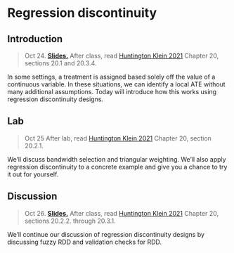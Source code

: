 
# Regression discontinuity

## Introduction

> Oct 24. [**Slides.**](assets/slides/8-1_rdd_intro.pdf) After class, read [Huntington Klein 2021](https://theeffectbook.net/ch-RegressionDiscontinuity.html) Chapter 20, sections 20.1 and 20.3.4.

In some settings, a treatment is assigned based solely off the value of a continuous variable. In these situations, we can identify a local ATE without many additional assumptions. Today will introduce how this works using regression discontinuity designs. 

## Lab

> Oct 25 After lab, read [Huntington Klein 2021](https://theeffectbook.net/ch-RegressionDiscontinuity.html) Chapter 20, section 20.2.1.

We'll discuss bandwidth selection and triangular weighting. We'll also apply regression discontinuity to a concrete example and give you a chance to try it out for yourself.

## Discussion

> Oct 26. [**Slides.**](assets/slides/8-2_rdd_extensions.pdf) After class, read [Huntington Klein 2021](https://theeffectbook.net/ch-RegressionDiscontinuity.html) Chapter 20, sections 20.2.2. through 20.3.1.

We'll continue our discussion of regression discontinuity designs by discussing fuzzy RDD and validation checks for RDD.